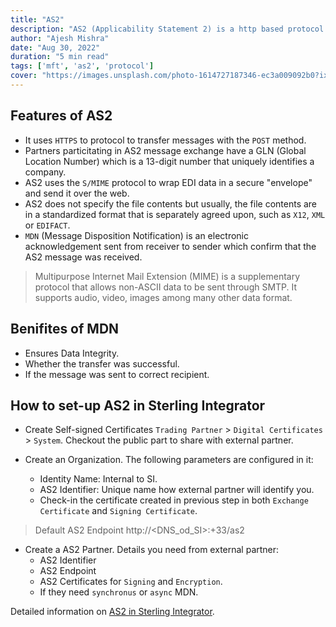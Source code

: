 ```yaml
---
title: "AS2"
description: "AS2 (Applicability Statement 2) is a http based protocol to transmit messages (especially EDI messages) safely, cheaply and quickly."
author: "Ajesh Mishra"
date: "Aug 30, 2022"
duration: "5 min read"
tags: ['mft', 'as2', 'protocol']
cover: "https://images.unsplash.com/photo-1614727187346-ec3a009092b0?ixlib=rb-1.2.1&ixid=MnwxMjA3fDB8MHxwaG90by1wYWdlfHx8fGVufDB8fHx8&auto=format&fit=crop&w=3000&q=80"
---
```


## Features of AS2

- It uses `HTTPS` to protocol to transfer messages with the `POST` method.
- Partners particitating in AS2 message exchange have a GLN (Global Location Number) which is a 13-digit number that uniquely identifies a company.
- AS2 uses the `S/MIME` protocol to wrap EDI data in a secure "envelope" and send it over the web.
- AS2 does not specify the file contents but usually, the file contents are in a standardized format that is separately agreed upon, such as `X12`, `XML` or `EDIFACT`.
- `MDN` (Message Disposition Notification) is an electronic acknowledgement sent from receiver to sender which confirm that the AS2 message was received.

> Multipurpose Internet Mail Extension (MIME) is a supplementary protocol that allows non-ASCII data to be sent through SMTP. It supports audio, video, images among many other data format.

## Benifites of MDN

- Ensures Data Integrity.
- Whether the transfer was successful.
- If the message was sent to correct recipient.


## How to set-up AS2 in Sterling Integrator

- Create Self-signed Certificates `Trading Partner` > `Digital Certificates` > `System`. Checkout the public part to share with external partner.

- Create an Organization. The following parameters are configured in it:
    - Identity Name: Internal to SI.
    - AS2 Identifier: Unique name how external partner will identify you.
    - Check-in the certificate created in previous step in both `Exchange Certificate` and `Signing Certificate`.

> Default AS2 Endpoint http://<DNS_od_SI>:<baseport>+33/as2

- Create a AS2 Partner. Details you need from external partner:
    - AS2 Identifier
    - AS2 Endpoint
    - AS2 Certificates for `Signing` and `Encryption`.
    - If they need `synchronus` or `async` MDN.


Detailed information on [AS2 in Sterling Integrator](https://www.ibm.com/support/pages/setting-as2-part-1-as2-organization).